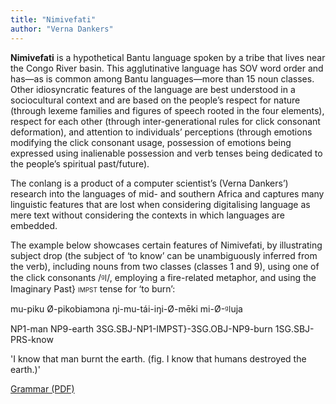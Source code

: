 ```yaml
---
title: "Nimivefati"
author: "Verna Dankers"
---
```


**Nimivefati** is a hypothetical Bantu language spoken by a tribe that lives near the Congo River basin. This agglutinative language has SOV word order and has---as is common among Bantu languages---more than 15 noun classes. Other idiosyncratic features of the language are best understood in a sociocultural context and are based on the people's respect for nature (through lexeme families and figures of speech rooted in the four elements), respect for each other (through inter-generational rules for click consonant deformation), and attention to individuals' perceptions (through emotions modifying the click consonant usage, possession of emotions being expressed using inalienable possession and verb tenses being dedicated to the people's spiritual past/future).

The conlang is a product of a computer scientist's (Verna Dankers') research into the languages of mid- and southern Africa and captures many linguistic features that are lost when considering digitalising language as mere text without considering the contexts in which languages are embedded.

The example below showcases certain features of Nimivefati, by illustrating subject drop (the subject of 'to know' can be unambiguously inferred from the verb), including nouns from two classes (classes 1 and 9), using one of the click consonants /ᶢǀ/, employing a fire-related metaphor, and using the Imaginary Past} [impst]{.smallcaps} tense for 'to burn':

```{=html}
<div data-gloss>
  <p>mu-piku Ø-pikobiamɔna ŋi-mu-tái-iŋi-Ø-mēki mi-Ø-ᶢǀuja </p>
  <p>NP1-man NP9-earth 3SG.SBJ-NP1-IMPST}-3SG.OBJ-NP9-burn 1SG.SBJ-PRS-know</p>
  <p>'I know that man burnt the earth. (fig. I know that humans destroyed the earth.)'</p>
</div>

<a class="btn btn-primary" href="../showcase/nimivefati-dankers.pdf" target="_blank" role="button">Grammar (PDF)</a>
```
